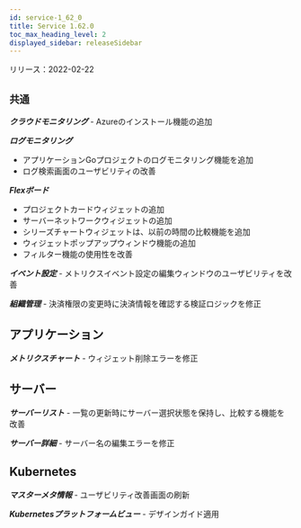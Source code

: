 ```yaml
---
id: service-1_62_0
title: Service 1.62.0
toc_max_heading_level: 2
displayed_sidebar: releaseSidebar
---
```



リリース：2022-02-22

## `共通`

**_クラウドモニタリング_** - Azureのインストール機能の追加

**_ログモニタリング_**

- アプリケーションGoプロジェクトのログモニタリング機能を追加
- ログ検索画面のユーザビリティの改善

**_Flexボード_**

- プロジェクトカードウィジェットの追加
- サーバーネットワークウィジェットの追加
- シリーズチャートウィジェットは、以前の時間の比較機能を追加
- ウィジェットポップアップウィンドウ機能の追加
- フィルター機能の使用性を改善

**_イベント設定_** - メトリクスイベント設定の編集ウィンドウのユーザビリティを改善

**_組織管理_** - 決済権限の変更時に決済情報を確認する検証ロジックを修正

## アプリケーション

**_メトリクスチャート_** - ウィジェット削除エラーを修正

## サーバー

**_サーバーリスト_** - 一覧の更新時にサーバー選択状態を保持し、比較する機能を改善

**_サーバー詳細_** - サーバー名の編集エラーを修正

## Kubernetes

**_マスターメタ情報_** - ユーザビリティ改善画面の刷新

**_Kubernetesプラットフォームビュー_** - デザインガイド適用
